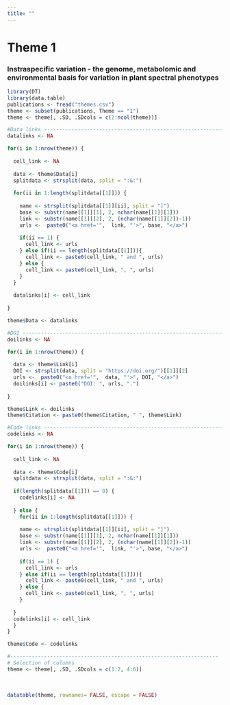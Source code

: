 ```yaml
---
title: ""
---
```


# Theme 1

### Instraspecific variation - the genome, metabolomic and environmental basis for variation in plant spectral phenotypes

```r
library(DT)
library(data.table)
publications <- fread("themes.csv")
theme <- subset(publications, Theme == "1")
theme <- theme[, .SD, .SDcols = c(2:ncol(theme))]

#Data links ------------------------------------------------------------------------
datalinks <- NA

for(i in 1:nrow(theme)) {
  
  cell_link <- NA
  
  data <- theme$Data[i]
  splitdata <- strsplit(data, split = ":&:")
  
  for(ii in 1:length(splitdata[[1]])) {
    
    name <- strsplit(splitdata[[1]][ii], split = "]")
    base <- substr(name[[1]][1], 2, nchar(name[[1]][1]))
    link <- substr(name[[1]][2], 2, (nchar(name[[1]][2])-1))
    urls <-  paste0("<a href='",  link, "'>", base, "</a>")
    
    if(ii == 1) {
      cell_link <- urls
    } else if(ii == length(splitdata[[1]])){
      cell_link <- paste0(cell_link, " and ", urls)
    } else {
      cell_link <- paste0(cell_link, ", ", urls)
    }
  }
  
  datalinks[i] <- cell_link
  
}

theme$Data <- datalinks

#DOI -------------------------------------------------------------------------------
doilinks <- NA

for(i in 1:nrow(theme)) {
  
  data <- theme$Link[i]
  DOI <- strsplit(data, split = "https://doi.org/")[[1]][2]
  urls <-  paste0("<a href='",  data, "'>", DOI, "</a>")
  doilinks[i] <- paste0("DOI: ", urls, ".")
  
}

theme$Link <- doilinks
theme$Citation <- paste0(theme$Citation, " ", theme$Link)

#Code links ------------------------------------------------------------------------
codelinks <- NA

for(i in 1:nrow(theme)) {
  
  cell_link <- NA
  
  data <- theme$Code[i]
  splitdata <- strsplit(data, split = ":&:")
  
  if(length(splitdata[[1]]) == 0) {
    codelinks[i] <- NA
    
  } else {
    for(ii in 1:length(splitdata[[1]])) {
      
    name <- strsplit(splitdata[[1]][ii], split = "]")
    base <- substr(name[[1]][1], 2, nchar(name[[1]][1]))
    link <- substr(name[[1]][2], 2, (nchar(name[[1]][2])-1))
    urls <-  paste0("<a href='",  link, "'>", base, "</a>")
    
    if(ii == 1) {
      cell_link <- urls
    } else if(ii == length(splitdata[[1]])){
      cell_link <- paste0(cell_link, " and ", urls)
    } else {
      cell_link <- paste0(cell_link, ", ", urls)
    }
    
  }
  codelinks[i] <- cell_link
  }
}

theme$Code <- codelinks

#--------------------------------------------------------------------
# Selection of columns
theme <- theme[, .SD, .SDcols = c(1:2, 4:6)]
```

<br>

```r
datatable(theme, rownames= FALSE, escape = FALSE)
```
